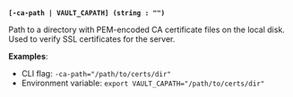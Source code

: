 <a id="standard-ca-path" /><br />

**`[-ca-path | VAULT_CAPATH] (string : "")`**

Path to a directory with PEM-encoded CA certificate files on the local disk.
Used to verify SSL certificates for the server.

**Examples**:

- CLI flag: `-ca-path="/path/to/certs/dir"`
- Environment variable: `export VAULT_CAPATH="/path/to/certs/dir"`

<br />